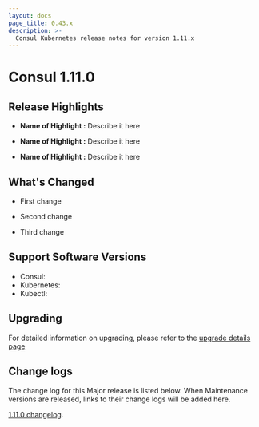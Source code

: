 ```yaml
---
layout: docs
page_title: 0.43.x
description: >-
  Consul Kubernetes release notes for version 1.11.x
---
```


# Consul 1.11.0

## Release Highlights

- **Name of Highlight :** Describe it here

- **Name of Highlight :** Describe it here

- **Name of Highlight :** Describe it here

## What's Changed

- First change

- Second change

- Third change

## Support Software Versions

- Consul:
- Kubernetes:
- Kubectl:

## Upgrading

<!--
Instructions for the upgrading process can go here. If standard upgrade instructions
already exist in the product docs, this section can just cover anything unique about
upgrading to this version and a link to the page where the standard instructions are.
An example is included bellow.
-->

For detailed information on upgrading, please refer to the [upgrade details page](/docs/upgrading/upgrade-specific#consul-1-11-0)

## Change logs

The change log for this Major release is listed below. When Maintenance versions
are released, links to their change logs will be added here.

[1.11.0 changelog](https://github.com/hashicorp/consul-k8s/releases/tag/v0.43.0).

